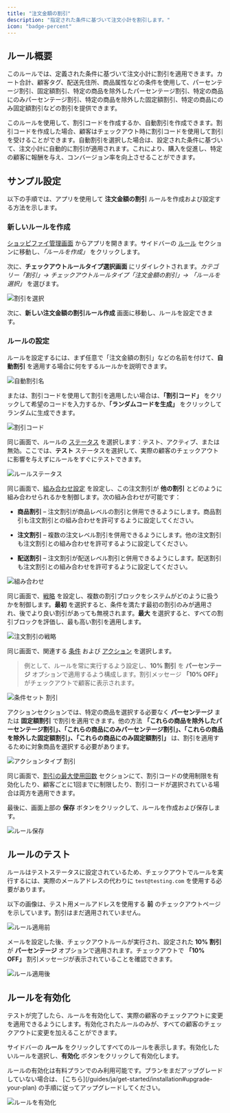 ```yaml
---
title: "注文金額の割引"
description: "指定された条件に基づいて注文小計を割引します。"
icon: "badge-percent"
---
```


## ルール概要

このルールでは、定義された条件に基づいて注文小計に割引を適用できます。カート合計、顧客タグ、配送先住所、商品属性などの条件を使用して、パーセンテージ割引、固定額割引、特定の商品を除外したパーセンテージ割引、特定の商品にのみパーセンテージ割引、特定の商品を除外した固定額割引、特定の商品にのみ固定額割引などの割引を提供できます。

このルールを使用して、割引コードを作成するか、自動割引を作成できます。割引コードを作成した場合、顧客はチェックアウト時に割引コードを使用して割引を受けることができます。自動割引を選択した場合は、設定された条件に基づいて、注文小計に自動的に割引が適用されます。これにより、購入を促進し、特定の顧客に報酬を与え、コンバージョン率を向上させることができます。

## サンプル設定

以下の手順では、アプリを使用して **注文金額の割引** ルールを作成および設定する方法を示します。

### 新しいルールを作成

[ショッピファイ管理画面](/guides/ja/get-started/installation#go-to-the-app) からアプリを開きます。サイドバーの [ルール](/guides/ja/get-started/quickstart#create-a-sample-rule) セクションに移動し、_「ルールを作成」_ をクリックします。

次に、**チェックアウトルールタイプ選択画面** にリダイレクトされます。_カテゴリー「割引」→ チェックアウトルールタイプ「注文金額の割引」→ 「ルールを選択」_ を選びます。

<img
  src="/images/essentials/discount/select-discount-amount.webp"
  alt="割引を選択"
/>

次に、**新しい注文金額の割引ルール作成** 画面に移動し、ルールを設定できます。

### ルールの設定

ルールを設定するには、まず任意で「注文金額の割引」などの名前を付けて、**自動割引** を適用する場合に何をするルールかを説明できます。

<img
  src="/images/essentials/discount/automatic-discount-name-discount-order-amount.webp"
  alt="自動割引名"
/>

または、割引コードを使用して割引を適用したい場合は、**「割引コード」** をクリックして希望のコードを入力するか、**「ランダムコードを生成」** をクリックしてランダムに生成できます。

<img
  src="/images/essentials/discount/discount-code-discount-order-amount.webp"
  alt="割引コード"
/>

同じ画面で、ルールの [ステータス](/guides/ja/get-started/concepts#status) を選択します：テスト、アクティブ、または無効。ここでは、**テスト** ステータスを選択して、実際の顧客のチェックアウトに影響を与えずにルールをすぐにテストできます。

<img
  src="/images/essentials/shipping/rule-status-discount-shipping-methods.webp"
  alt="ルールステータス"
/>

同じ画面で、[組み合わせ設定](/guides/ja/get-started/concepts#combinations) を設定し、この注文割引が **他の割引** とどのように組み合わせられるかを制御します。次の組み合わせが可能です：

- **商品割引** – 注文割引が商品レベルの割引と併用できるようにします。商品割引も注文割引との組み合わせを許可するように設定してください。

- **注文割引** – 複数の注文レベル割引を併用できるようにします。他の注文割引も注文割引との組み合わせを許可するように設定してください。

- **配送割引** – 注文割引が配送レベル割引と併用できるようにします。配送割引も注文割引との組み合わせを許可するように設定してください。

<img
  src="/images/essentials/discount/combinations-discount-order-amount.webp"
  alt="組み合わせ"
/>

同じ画面で、[戦略](/guides/ja/get-started/concepts#strategy) を設定し、複数の割引ブロックをシステムがどのように扱うかを制御します。**最初** を選択すると、条件を満たす最初の割引のみが適用され、後でより良い割引があっても無視されます。**最大** を選択すると、すべての割引ブロックを評価し、最も高い割引を適用します。

<img
  src="/images/essentials/discount/strategy-order-discount.webp"
  alt="注文割引の戦略"
/>

同じ画面で、関連する [条件](/guides/ja/get-started/concepts#conditions-when) および [アクション](/guides/ja/get-started/concepts#action-what) を選択します。

> 例として、ルールを常に実行するよう設定し、**10% 割引** を **パーセンテージ** オプションで適用するよう構成します。割引メッセージ **「10% OFF」** がチェックアウトで顧客に表示されます。

<img
  src="/images/essentials/discount/condition-set-discount-order-amount.webp"
  alt="条件セット 割引"
/>

アクションセクションでは、特定の商品を選択する必要なく **パーセンテージ** または **固定額割引** で割引を適用できます。他の方法 **「これらの商品を除外したパーセンテージ割引」、「これらの商品にのみパーセンテージ割引」、「これらの商品を除外した固定額割引」、「これらの商品にのみ固定額割引」** は、割引を適用するために対象商品を選択する必要があります。

<img
  src="/images/essentials/discount/action-type-discount-order-amount.webp"
  alt="アクションタイプ 割引"
/>

同じ画面で、[割引の最大使用回数](/guides/ja/get-started/concepts#maximum-discount-uses) セクションにて、割引コードの使用制限を有効化したり、顧客ごとに1回までに制限したり、割引コードが選択されている場合は両方を適用できます。

最後に、画面上部の <b>保存</b> ボタンをクリックして、ルールを作成および保存します。

<img src="/images/shared/save-rule.webp" alt="ルール保存" />

## ルールのテスト

ルールはテストステータスに設定されているため、チェックアウトでルールを実行するには、実際のメールアドレスの代わりに `test@testing.com` を使用する必要があります。

<Warning>
  以下の画像は、テスト用メールアドレスを使用する <b>前</b> のチェックアウトページを示しています。割引はまだ適用されていません。
</Warning>

<img
  src="/images/essentials/discount/before-rule-apply-discount-methods.webp"
  alt="ルール適用前"
/>

メールを設定した後、チェックアウトルールが実行され、設定された **10% 割引** が **パーセンテージ** オプションで適用されます。チェックアウトで **「10% OFF」** 割引メッセージが表示されていることを確認できます。

<img
  src="/images/essentials/discount/after-rule-apply-discount-order-amount.webp"
  alt="ルール適用後"
/>

## ルールを有効化

テストが完了したら、ルールを有効化して、実際の顧客のチェックアウトに変更を適用できるようにします。有効化されたルールのみが、すべての顧客のチェックアウトに変更を加えることができます。

サイドバーの **ルール** をクリックしてすべてのルールを表示します。有効化したいルールを選択し、**有効化** ボタンをクリックして有効化します。

<Warning>
  ルールの有効化は有料プランでのみ利用可能です。プランをまだアップグレードしていない場合は、
  [こちら](/guides/ja/get-started/installation#upgrade-your-plan) の手順に従ってアップグレードしてください。
</Warning>


<img
  src="/images/essentials/discount/activate-the-rule-discount-order-amount.webp"
  alt="ルールを有効化"
/>
